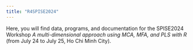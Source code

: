 ```yaml
---
title: "R4SPISE2024"
---
```


Here, you will find data, programs, and documentation for the SPISE2024 Workshop *A multi-dimensional approach using MCA, MFA, and PLS with R* (from July 24 to July 25, Ho Chi Minh City).

